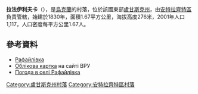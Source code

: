 {{coord|48|7|6|N|39|11|58|E|scale:100000|display=title}}

'''拉法伊利夫卡'''（{{lang-uk|Рафайлівка}}），是[[烏克蘭|烏克蘭]]的村落，位於該國東部[[盧甘斯克州|盧甘斯克州]]，由[[安特拉齊特區|安特拉齊特區]]負責管轄，始建於1830年，面積1.67平方公里，海拔高度276米，2001年人口1,117，人口密度每平方公里1.67人。

==參考資料==
*[https://web.archive.org/web/20131029194107/http://w1.c1.rada.gov.ua/pls/z7502/A005?rdat1=27.10.2013&rf7571=17860 Рафайлівка]
* [http://w1.c1.rada.gov.ua/pls/z7503/A005?rdat1=01.05.2014&rf7571=17860 Облікова картка] на сайті ВРУ
* [http://weather.in.ua/ua/lyganskaja/22145 Погода в селі Рафайлівка] {{Wayback|url=http://weather.in.ua/ua/lyganskaja/22145 |date=20140502005327 }}

{{DEFAULTSORT:Рафайлівка}}
[[Category:盧甘斯克州村落|Category:盧甘斯克州村落]]
[[Category:安特拉齊特區村落|Category:安特拉齊特區村落]]


{{Luhansk-geo-stub}}